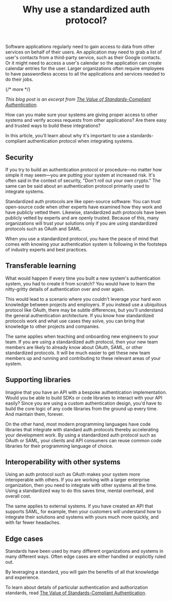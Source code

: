 ﻿---
publish_date: 2021-06-10 
title: Why use a standardized auth protocol?
description: What are the main reasons you should think about using a standarized authentication and authorization protocol such as OAuth?
authors: James Hickey
image: /img/blogs/why-use-standardized-auth-protocol/why-use-a-standardized-auth-protocol-header-image.png
categories: Education
tags: oauth, standards, authentication, authorization
excerpt_separator: "{/* more */}"
---

Software applications regularly need to gain access to data from other services on behalf of their users. An application may need to grab a list of user's contacts from a third-party service, such as their Google contacts. Or it might need to access a user's calendar so the application can create calendar entries for the user. Larger organizations often require employees to have passwordless access to all the applications and services needed to do their jobs.

{/* more */}

_This blog post is an excerpt from [The Value of Standards-Compliant Authentication](/learn/expert-advice/oauth/value-standards-compliant-authentication)._

How can you make sure your systems are giving proper access to other systems and verify access requests from other applications? Are there easy and trusted ways to build these integrations? 

In this article, you'll learn about why it's important to use a standards-compliant authentication protocol when integrating systems. 

## Security

If you try to build an authentication protocol or procedure—no matter how simple it may seem—you are putting your system at increased risk. It's often said in the context of security, "Don't roll out your own crypto." The same can be said about an authentication protocol primarily used to integrate systems.

Standardized auth protocols are like open-source software: You can trust open-source code when other experts have examined how they work and have publicly vetted them. Likewise, standardized auth protocols have been publicly vetted by experts and are openly trusted. Because of this, many organizations will trust _your_ solutions only if you are using standardized protocols such as OAuth and SAML.

When you use a standardized protocol, you have the peace of mind that comes with knowing your authentication system is following in the footsteps of industry experts and best practices.

## Transferable learning

What would happen if every time you built a new system's authentication system, you had to create it from scratch? You would have to learn the nitty-gritty details of authentication over and over again.

This would lead to a scenario where you couldn't leverage your hard won knowledge between projects and employers. If you instead use a ubiquitous protocol like OAuth, there may be subtle differences, but you'll understand the general authentication architecture. If you know how standardized protocols work and what use cases they solve, you can bring that knowledge to other projects and companies.

The same applies when teaching and onboarding new engineers to your team. If you are using a standardized auth protocol, then your new team members are likely to already know about OAuth, SAML, or other standardized protocols. It will be much easier to get these new team members up and running and contributing to these relevant areas of your system.

## Supporting libraries

Imagine that you have an API with a bespoke authentication implementation. Would you be able to build SDKs or code libraries to interact with your API easily? Since you are using a custom authentication design, you'd have to build the core logic of any code libraries from the ground up every time. And maintain them, forever.

On the other hand, most modern programming languages have code libraries that integrate with standard auth protocols thereby accelerating your development work. By using a standardized auth protocol such as OAuth or SAML, your clients and API consumers can reuse common code libraries for their programming language of choice.

## Interoperability with other systems

Using an auth protocol such as OAuth makes your system more interoperable with others. If you are working with a larger enterprise organization, then you need to integrate with other systems all the time. Using a standardized way to do this saves time, mental overhead, and overall cost.

The same applies to external systems. If you have created an API that supports SAML, for example, then your customers will understand how to integrate their solutions and systems with yours much more quickly, and with far fewer headaches.

## Edge cases

Standards have been used by many different organizations and systems in many different ways. Often edge cases are either handled or explicitly ruled out. 

By leveraging a standard, you will gain the benefits of all that knowledge and experience.

To learn about details of particular authentication and authorization standards, read [The Value of Standards-Compliant Authentication](/learn/expert-advice/oauth/value-standards-compliant-authentication).
